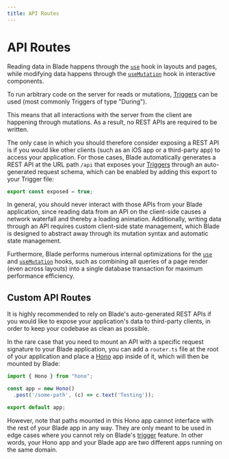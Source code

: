 ```yaml
---
title: API Routes
---
```


# API Routes

Reading data in Blade happens through the [`use`](/hooks#use-server) hook in layouts and
pages, while modifying data happens through the [`useMutation`](/hooks#usemutation-client) hook
in interactive components.

To run arbitrary code on the server for reads or mutations, [Triggers](/models/triggers)
can be used (most commonly Triggers of type "During").

This means that all interactions with the server from the client are happening through
mutations. As a result, no REST APIs are required to be written.

The only case in which you should therefore consider exposing a REST API is if you would
like other clients (such as an iOS app or a third-party app) to access your application.
For those cases, Blade automatically generates a REST API at the URL path `/api` that
exposes your [Triggers](/models/triggers) through an auto-generated request schema, which
can be enabled by adding this export to your Trigger file:

```typescript
export const exposed = true;
```

In general, you should never interact with those APIs from your Blade application, since
reading data from an API on the client-side causes a network waterfall and thereby a
loading animation. Additionally, writing data through an API requires custom client-side
state management, which Blade is designed to abstract away through its mutation syntax
and automatic state management.

Furthermore, Blade performs numerous internal optimizations for the [`use`](/hooks#use-server)
and [`useMutation`](/hooks#usemutation-client) hooks, such as combining all queries of a
page render (even across layouts) into a single database transaction for maximum
performance efficiency.

## Custom API Routes

It is highly recommended to rely on Blade's auto-generated REST APIs if you would like
to expose your application's data to third-party clients, in order to keep your codebase
as clean as possible.

In the rare case that you need to mount an API with a specific request signature to your Blade application, you can add a `router.ts` file at the root of your application and place a [Hono](https://hono.dev) app inside of it, which will then be mounted by Blade:

```typescript
import { Hono } from "hono";

const app = new Hono()
  .post('/some-path', (c) => c.text('Testing'));

export default app;
```

However, note that paths mounted in this Hono app cannot interface with the rest of your Blade app in any way. They are only meant to be used in edge cases where you cannot rely on Blade's [trigger](https://ronin.co/docs/models/triggers) feature. In other words, your Hono app and your Blade app are two different apps running on the same domain.